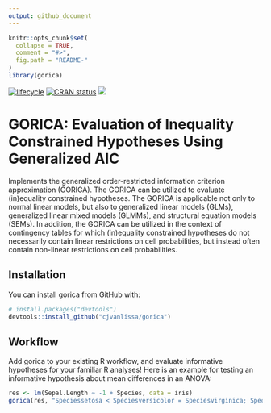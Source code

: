```yaml
---
output: github_document
---
```


<!-- README.md is generated from README.Rmd. Please edit that file -->

```r
knitr::opts_chunk$set(
  collapse = TRUE,
  comment = "#>",
  fig.path = "README-"
)
library(gorica)
```


[![lifecycle](https://img.shields.io/badge/lifecycle-maturing-blue.svg)](https://lifecycle.r-lib.org/articles/stages.html)
[![CRAN status](https://www.r-pkg.org/badges/version/gorica)](https://cran.r-project.org/package=gorica)
[![](https://cranlogs.r-pkg.org/badges/gorica)](https://cran.r-project.org/package=gorica)

<!-- [![DOI](http://joss.theoj.org/papers/10.21105/joss.00978/status.svg)](10.1111/bmsp.12110)--> 

# GORICA: Evaluation of Inequality Constrained Hypotheses Using Generalized AIC

Implements the generalized order-restricted information criterion approximation (GORICA). The GORICA can be utilized to evaluate (in)equality constrained hypotheses. The GORICA is applicable not only to normal linear models, but also to generalized linear models (GLMs), generalized linear mixed models (GLMMs), and structural equation models (SEMs). In addition, the GORICA can be utilized in the context of contingency tables for which (in)equality constrained hypotheses do not necessarily contain linear restrictions on cell probabilities, but instead often contain non-linear restrictions on cell probabilities.

## Installation

You can install gorica from GitHub with:

```r
# install.packages("devtools")
devtools::install_github("cjvanlissa/gorica")
```

## Workflow

Add gorica to your existing R workflow, and evaluate informative hypotheses for your familiar R analyses! Here is an example for testing an informative hypothesis about mean differences in an ANOVA:

```r
res <- lm(Sepal.Length ~ -1 + Species, data = iris)
gorica(res, "Speciessetosa < Speciesversicolor = Speciesvirginica; Speciessetosa < Speciesversicolor < Speciesvirginica")
```
